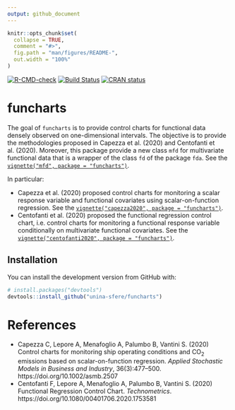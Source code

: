 ```yaml
---
output: github_document
---
```


<!-- README.md is generated from README.Rmd. Please edit that file -->

```r
knitr::opts_chunk$set(
  collapse = TRUE,
  comment = "#>",
  fig.path = "man/figures/README-",
  out.width = "100%"
)
```

<!-- badges: start -->
<!-- [![CRAN status](https://www.r-pkg.org/badges/version/funcharts)](https://CRAN.R-project.org/package=funcharts) -->
[![R-CMD-check](https://github.com/unina-sfere/funcharts/workflows/R-CMD-check/badge.svg)](https://github.com/unina-sfere/funcharts/actions)
[![Build Status](https://travis-ci.com/unina-sfere/funcharts.svg?branch=master)](https://travis-ci.com/unina-sfere/funcharts)
[![CRAN status](https://www.r-pkg.org/badges/version/funcharts)](https://CRAN.R-project.org/package=funcharts)
<!-- badges: end -->

# funcharts

The goal of `funcharts` is to provide control charts for functional data densely observed on one-dimensional intervals. 
The objective is to provide the methodologies proposed in Capezza et al. (2020) and Centofanti et al. (2020).
Moreover, this package provide a new class `mfd` for multivariate functional data 
that is a wrapper of the class `fd` of the package `fda`. 
See the [`vignette("mfd", package = "funcharts")`](https://unina-sfere.github.io/funcharts/articles/mfd.html).

In particular:

* Capezza et al. (2020) proposed control charts for monitoring a scalar response variable and functional covariates
using scalar-on-function regression. See the [`vignette("capezza2020", package = "funcharts")`](https://unina-sfere.github.io/funcharts/articles/capezza2020.html).
* Centofanti et al. (2020) proposed the functional regression control chart, i.e. control charts for monitoring a functional response variable conditionally on multivariate functional covariates. 
See the [`vignette("centofanti2020", package = "funcharts")`](https://unina-sfere.github.io/funcharts/articles/centofanti2020.html).

## Installation

You can install the development version from GitHub with:

```r
# install.packages("devtools")
devtools::install_github("unina-sfere/funcharts")
```


# References

* Capezza C, Lepore A, Menafoglio A, Palumbo B, Vantini S. (2020)
Control charts for monitoring ship operating conditions and CO<sub>2</sub>
emissions based on scalar-on-function regression.
*Applied Stochastic Models in Business and Industry*,
36(3):477--500. https://doi.org/10.1002/asmb.2507
* Centofanti F, Lepore A, Menafoglio A, Palumbo B, Vantini S. (2020)
Functional Regression Control Chart.
*Technometrics*. https://doi.org/10.1080/00401706.2020.1753581

